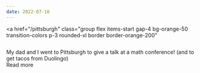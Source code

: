 ```yaml
---
date: 2022-07-16
---
```



<a
  href="/pittsburgh"
  class="group flex items-start gap-4 bg-orange-50 transition-colors p-3 rounded-xl border border-orange-200"
>
  <img
    src="/pittsburgh/flight-selfie.jpeg"
    alt=""
    loading="lazy"
    class="h-20 w-20 object-cover rounded-lg flex-shrink-0 border-4 border-white shadow-lg"
  />
  <div class="text-orange-900">
    <div class="font-serif">
      My dad and I went to Pittsburgh to give a talk at a math conference! (and
      to get tacos from Duolingo)
    </div>
    <div
      class="text-sm font-medium mt-2 bg-orange-200 w-max px-2 py-0.5 rounded-full flex items-center gap-1
      group-hover:ring-2 group-hover:ring-offset-1 group-hover:ring-orange-200 group-hover:ring-offset-orange-50 transition-shadow"
    >
      <span>Read more</span>
      <Icon name="ArrowRight" weight="fill" />
    </div>
  </div>
</a>
